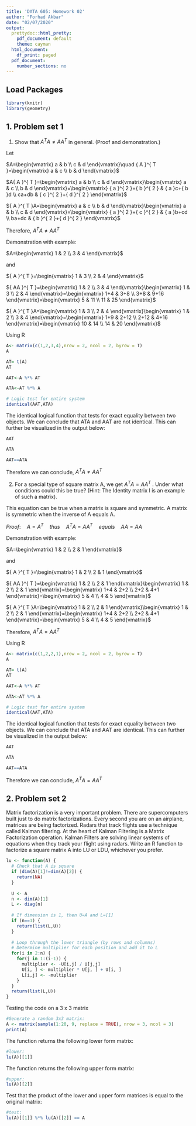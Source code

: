---
title: 'DATA 605: Homework 02'
author: "Forhad Akbar"
date: "02/07/2020"
output:
  prettydoc::html_pretty:
    pdf_document: default
    theme: cayman
  html_document:
    df_print: paged
  pdf_document:
    number_sections: no
---
## **Load Packages**

```{r load-packages, warning = FALSE, message = FALSE}
library(knitr)
library(geometry)
```

## **1. Problem set 1**  

1. Show that ${ A }^{ T }A\neq A{ A }^{ T }$ in general. (Proof and demonstration.)

Let  

$A=\begin{vmatrix} a & b \\ c & d \end{vmatrix}\quad { A }^{ T }=\begin{vmatrix} a & c \\ b & d \end{vmatrix}$

$A{ A }^{ T }=\begin{vmatrix} a & b \\ c & d \end{vmatrix}\begin{vmatrix} a & c \\ b & d \end{vmatrix}=\begin{vmatrix} { a }^{ 2 }+{ b }^{ 2 } & { a }c+{ b }d \\ ca+db & { c }^{ 2 }+{ d }^{ 2 } \end{vmatrix}$

${ A }^{ T }A=\begin{vmatrix} a & c \\ b & d \end{vmatrix}\begin{vmatrix} a & b \\ c & d \end{vmatrix}=\begin{vmatrix} { a }^{ 2 }+{ c }^{ 2 } & { a }b+cd \\ ba+dc & { b }^{ 2 }+{ d }^{ 2 } \end{vmatrix}$

Therefore, ${ A }^{ T }A\neq A{ A }^{ T }$

Demonstration with example:

$A=\begin{vmatrix} 1 & 2 \\ 3 & 4 \end{vmatrix}$

and

${ A }^{ T }=\begin{vmatrix} 1 & 3 \\ 2 & 4 \end{vmatrix}$

${ AA }^{ T }=\begin{vmatrix} 1 & 2 \\ 3 & 4 \end{vmatrix}\begin{vmatrix} 1 & 3 \\ 2 & 4 \end{vmatrix}=\begin{vmatrix} 1+4 & 3+8 \\ 3+8 & 9+16 \end{vmatrix}=\begin{vmatrix} 5 & 11 \\ 11 & 25 \end{vmatrix}$

${ A }^{ T }A=\begin{vmatrix} 1 & 3 \\ 2 & 4 \end{vmatrix}\begin{vmatrix} 1 & 2 \\ 3 & 4 \end{vmatrix}=\begin{vmatrix} 1+9 & 2+12 \\ 2+12 & 4+16 \end{vmatrix}=\begin{vmatrix} 10 & 14 \\ 14 & 20 \end{vmatrix}$


Using R

```{r matrix}
A<- matrix(c(1,2,3,4),nrow = 2, ncol = 2, byrow = T)
A
```
```{r}
AT= t(A)
AT
```

```{r}
AAT<-A %*% AT
```

```{r}
ATA<-AT %*% A
```


```{r}
# Logic test for entire system
identical(AAT,ATA)
```

The identical logical function that tests for exact equality between two objects. We can conclude that ATA and AAT are not identical. This can further be visualized in the output below:

```{r}
AAT
```

```{r}
ATA
```

```{r}
AAT==ATA
```

Therefore we can conclude, ${ A }^{ T }A\neq A{ A }^{ T }$


2. For a special type of square matrix A, we get ${ A }^{ T }A={ AA }^{ T }$ . Under what conditions could this be true? (Hint: The Identity matrix I is an example of such a matrix).

This equation can be true when a matrix is square and symmetric. A matrix is symmetric when the inverse of A equals A.

$Proof:\quad A={ A }^{ T }\quad thus\quad { A }^{ T }A=A{ A }^{ T }\quad equals\quad AA=AA$

Demonstration with example:

$A=\begin{vmatrix} 1 & 2 \\ 2 & 1 \end{vmatrix}$

and

${ A }^{ T }=\begin{vmatrix} 1 & 2 \\ 2 & 1 \end{vmatrix}$


${ AA }^{ T }=\begin{vmatrix} 1 & 2 \\ 2 & 1 \end{vmatrix}\begin{vmatrix} 1 & 2 \\ 2 & 1 \end{vmatrix}=\begin{vmatrix} 1+4 & 2+2 \\ 2+2 & 4+1 \end{vmatrix}=\begin{vmatrix} 5 & 4 \\ 4 & 5 \end{vmatrix}$

${ A }^{ T }A=\begin{vmatrix} 1 & 2 \\ 2 & 1 \end{vmatrix}\begin{vmatrix} 1 & 2 \\ 2 & 1 \end{vmatrix}=\begin{vmatrix} 1+4 & 2+2 \\ 2+2 & 4+1 \end{vmatrix}=\begin{vmatrix} 5 & 4 \\ 4 & 5 \end{vmatrix}$

Therefore, ${ A }^{ T }A={ AA }^{ T }$ 

Using R

```{r}
A<- matrix(c(1,2,2,1),nrow = 2, ncol = 2, byrow = T)
A
```
```{r Transpose-Matrix}
AT= t(A)
AT
```

```{r}
AAT<-A %*% AT
```

```{r}
ATA<-AT %*% A
```


```{r}
# Logic test for entire system
identical(AAT,ATA)
```

The identical logical function that tests for exact equality between two objects. We can conclude that ATA and AAT are identical. This can further be visualized in the output below:

```{r}
AAT
```

```{r}
ATA
```

```{r}
AAT==ATA
```

Therefore we can conclude, ${ A }^{ T }A={ AA }^{ T }$ 

## **2. Problem set 2**  

Matrix factorization is a very important problem. There are supercomputers built just to do matrix factorizations. Every second you are on an airplane, matrices are being factorized. Radars that track flights use a technique called Kalman filtering. At the heart of Kalman Filtering is a Matrix Factorization operation. Kalman Filters are solving linear systems of equations when they track your flight using radars. Write an R function to factorize a square matrix A into LU or LDU, whichever you prefer.

```{r}
lu <- function(A) {
  # Check that A is square
  if (dim(A)[1]!=dim(A)[2]) {
    return(NA)
  }
  
  U <- A
  n <- dim(A)[1]
  L <- diag(n)
  
  # If dimension is 1, then U=A and L=[1]
  if (n==1) {
    return(list(L,U))
  }
  
  # Loop through the lower triangle (by rows and columns)
  # Determine multiplier for each position and add it to L
  for(i in 2:n) {
    for(j in 1:(i-1)) {
      multiplier <- -U[i,j] / U[j,j]
      U[i, ] <- multiplier * U[j, ] + U[i, ]
      L[i,j] <- -multiplier
    }
  }
  return(list(L,U))
}
```
Testing the code on a 3 x 3 matrix

```{r}
#Generate a random 3x3 matrix:
A <- matrix(sample(1:20, 9, replace = TRUE), nrow = 3, ncol = 3)
print(A)
```

The function returns the following lower form matrix:
```{r}
#lower:
lu(A)[[1]]
```

The function returns the following upper form matrix:
```{r}
#upper:
lu(A)[[2]]
```
Test that the product of the lower and upper form matrices is equal to the original matrix:
```{r}
#test: 
lu(A)[[1]] %*% lu(A)[[2]] == A
```